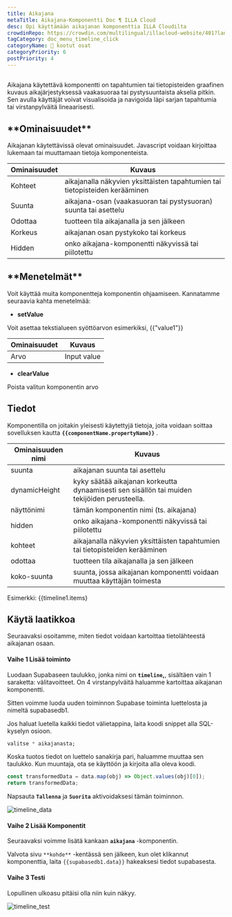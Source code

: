 ```yaml
---
title: Aikajana
metaTitle: Aikajana-Komponentti Doc ¶ ILLA Cloud
desc: Opi käyttämään aikajanan komponenttia ILLA Cloudilta
crowdinRepo: https://crowdin.com/multilingual/illacloud-website/401?languages=fi&filter=basic&value=0
tagCategory: doc_menu_timeline_click
categoryName: 🧬 kootut osat
categoryPriority: 6
postPriority: 4
---
```


## <h2 hidden>Mikä on aikajana?</h2>

Aikajana käytettävä komponentti on tapahtumien tai tietopisteiden graafinen kuvaus aikajärjestyksessä vaakasuoraa tai pystysuuntaista akselia pitkin. Sen avulla käyttäjät voivat visualisoida ja navigoida läpi sarjan tapahtumia tai virstanpylväitä lineaarisesti.

## \***\*Ominaisuudet\*\***

Aikajanan käytettävissä olevat ominaisuudet. Javascript voidaan kirjoittaa lukemaan tai muuttamaan tietoja komponenteista.

| Ominaisuudet | Kuvaus                                                                                   |
| ------------ | ---------------------------------------------------------------------------------------- |
| Kohteet      | aikajanalla näkyvien yksittäisten tapahtumien tai tietopisteiden kerääminen              |
| Suunta       | aikajana-osan (vaakasuoran tai pystysuoran) suunta tai asettelu                          |
| Odottaa      | tuotteen tila aikajanalla ja sen jälkeen                                                 |
| Korkeus      | aikajanan osan pystykoko tai korkeus                                                     |
| Hidden       | onko aikajana-komponentti näkyvissä tai piilotettu                                       |

## \***\*Menetelmät\*\***

Voit käyttää muita komponentteja komponentin ohjaamiseen. Kannatamme seuraavia kahta menetelmää:

-   **setValue**

Voit asettaa tekstialueen syöttöarvon esimerkiksi, {{"value1"}}

| Ominaisuudet | Kuvaus      |
| ------------ | ----------- |
| Arvo         | Input value |

-   **clearValue**

Poista valitun komponentin arvo

## Tiedot

Komponentilla on joitakin yleisesti käytettyjä tietoja, joita voidaan soittaa sovelluksen kautta **`{{componentName.propertyName}}`** .

| Ominaisuuden nimi   | Kuvaus                                                                                                 |
| ------------------- | ------------------------------------------------------------------------------------------------------ |
| suunta              | aikajanan suunta tai asettelu                                                                          |
| dynamicHeight       | kyky säätää aikajanan korkeutta dynaamisesti sen sisällön tai muiden tekijöiden perusteella.           |
| näyttönimi          | tämän komponentin nimi (ts. aikajana)                                                                  |
| hidden              | onko aikajana-komponentti näkyvissä tai piilotettu                                                     |
| kohteet             | aikajanalla näkyvien yksittäisten tapahtumien tai tietopisteiden kerääminen                            |
| odottaa             | tuotteen tila aikajanalla ja sen jälkeen                                                               |
| koko-suunta         | suunta, jossa aikajanan komponentti voidaan muuttaa käyttäjän toimesta                                 |

Esimerkki: {{timeline1.items}

## Käytä laatikkoa

Seuraavaksi osoitamme, miten tiedot voidaan kartoittaa tietolähteestä aikajanan osaan.

#### Vaihe 1 Lisää toiminto

Luodaan Supabaseen taulukko, jonka nimi on **`timeline`,**, sisältäen vain 1 saraketta: välitavoitteet. On 4 virstanpylväitä haluamme kartoittaa aikajanan komponentti.

Sitten voimme luoda uuden toiminnon Supabase toiminta luettelosta ja nimeltä supabasedb1.

Jos haluat luetella kaikki tiedot välietappina, laita koodi snippet alla SQL-kyselyn osioon.

```sql
valitse * aikajanasta;
```

Koska tuotos tiedot on luettelo sanakirja pari, haluamme muuttaa sen taulukko. Kun muuntaja, ota se käyttöön ja kirjoita alla oleva koodi.

```jsx
const transformedData = data.map(obj) => Object.values(obj)[0]);
return transformedData;
```

Napsauta **`Tallenna`** ja **`Suorita`** aktivoidaksesi tämän toiminnon.

![timeline_data](https://cdn.illacloud.com/official-website/img/official-site/components/timeline_data.jpg)

#### Vaihe 2 Lisää Komponentit

Seuraavaksi voimme lisätä kankaan **`aikajana`** -komponentin.

Valvota sivu `**kohde**` -kentässä sen jälkeen, kun olet klikannut komponenttia, laita `{{supabasedb1.data}}` hakeaksesi tiedot supabasesta.

#### Vaihe 3 Testi

Lopullinen ulkoasu pitäisi olla niin kuin näkyy.

![timeline_test](https://cdn.illacloud.com/official-website/img/official-site/components/timeline_test.jpg)
